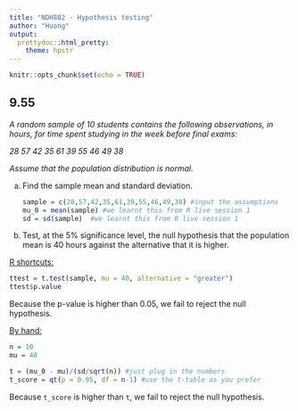 ```yaml
---
title: "NDH802 - Hypothesis testing"
author: "Huong"
output:
  prettydoc::html_pretty:
    theme: hpstr
---
```


```r
knitr::opts_chunk$set(echo = TRUE)
```

## 9.55

*A random sample of 10 students contains the following observations, in hours, for time spent studying in the week before final exams:*

*28 57 42 35 61 39 55 46 49 38*

*Assume that the population distribution is normal.*

a.  Find the sample mean and standard deviation.

    ```r
    sample = c(28,57,42,35,61,39,55,46,49,38) #input the assumptions
    mu_0 = mean(sample) #we learnt this from R live session 1
    sd = sd(sample)  #we learnt this from R live session 1
    ```

b.  Test, at the 5% significance level, the null hypothesis that the population mean is 40 hours against the alternative that it is higher.

```{=tex}
\begin{align*}
H_o: \mu =40\\
H_1: \mu>40
\end{align*}
```
[R shortcuts:]{.ul}

```r
ttest = t.test(sample, mu = 40, alternative = "greater")
ttest$p.value
```

Because the p-value is higher than 0.05, we fail to reject the null hypothesis.

[By hand:]{.ul}

```r
n = 10
mu = 40

t = (mu_0 - mu)/(sd/sqrt(n)) #just plug in the numbers
t_score = qt(p = 0.95, df = n-1) #use the t-table as you prefer
```

Because `t_score` is higher than `t`, we fail to reject the null hypothesis.

